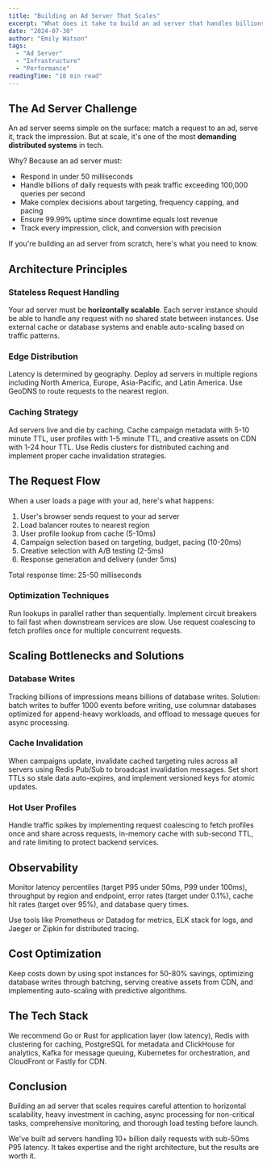 ```yaml
---
title: "Building an Ad Server That Scales"
excerpt: "What does it take to build an ad server that handles billions of daily requests with sub-50ms latency? Here's what we've learned from a decade of experience."
date: "2024-07-30"
author: "Emily Watson"
tags:
  - "Ad Server"
  - "Infrastructure"
  - "Performance"
readingTime: "10 min read"
---
```


## The Ad Server Challenge

An ad server seems simple on the surface: match a request to an ad, serve it, track the impression. But at scale, it's one of the most **demanding distributed systems** in tech.

Why? Because an ad server must:
- Respond in under 50 milliseconds
- Handle billions of daily requests with peak traffic exceeding 100,000 queries per second
- Make complex decisions about targeting, frequency capping, and pacing
- Ensure 99.99% uptime since downtime equals lost revenue
- Track every impression, click, and conversion with precision

If you're building an ad server from scratch, here's what you need to know.

## Architecture Principles

### Stateless Request Handling

Your ad server must be **horizontally scalable**. Each server instance should be able to handle any request with no shared state between instances. Use external cache or database systems and enable auto-scaling based on traffic patterns.

### Edge Distribution

Latency is determined by geography. Deploy ad servers in multiple regions including North America, Europe, Asia-Pacific, and Latin America. Use GeoDNS to route requests to the nearest region.

### Caching Strategy

Ad servers live and die by caching. Cache campaign metadata with 5-10 minute TTL, user profiles with 1-5 minute TTL, and creative assets on CDN with 1-24 hour TTL. Use Redis clusters for distributed caching and implement proper cache invalidation strategies.

## The Request Flow

When a user loads a page with your ad, here's what happens:

1. User's browser sends request to your ad server
2. Load balancer routes to nearest region
3. User profile lookup from cache (5-10ms)
4. Campaign selection based on targeting, budget, pacing (10-20ms)
5. Creative selection with A/B testing (2-5ms)
6. Response generation and delivery (under 5ms)

Total response time: 25-50 milliseconds

### Optimization Techniques

Run lookups in parallel rather than sequentially. Implement circuit breakers to fail fast when downstream services are slow. Use request coalescing to fetch profiles once for multiple concurrent requests.

## Scaling Bottlenecks and Solutions

### Database Writes

Tracking billions of impressions means billions of database writes. Solution: batch writes to buffer 1000 events before writing, use columnar databases optimized for append-heavy workloads, and offload to message queues for async processing.

### Cache Invalidation

When campaigns update, invalidate cached targeting rules across all servers using Redis Pub/Sub to broadcast invalidation messages. Set short TTLs so stale data auto-expires, and implement versioned keys for atomic updates.

### Hot User Profiles

Handle traffic spikes by implementing request coalescing to fetch profiles once and share across requests, in-memory cache with sub-second TTL, and rate limiting to protect backend services.

## Observability

Monitor latency percentiles (target P95 under 50ms, P99 under 100ms), throughput by region and endpoint, error rates (target under 0.1%), cache hit rates (target over 95%), and database query times.

Use tools like Prometheus or Datadog for metrics, ELK stack for logs, and Jaeger or Zipkin for distributed tracing.

## Cost Optimization

Keep costs down by using spot instances for 50-80% savings, optimizing database writes through batching, serving creative assets from CDN, and implementing auto-scaling with predictive algorithms.

## The Tech Stack

We recommend Go or Rust for application layer (low latency), Redis with clustering for caching, PostgreSQL for metadata and ClickHouse for analytics, Kafka for message queuing, Kubernetes for orchestration, and CloudFront or Fastly for CDN.

## Conclusion

Building an ad server that scales requires careful attention to horizontal scalability, heavy investment in caching, async processing for non-critical tasks, comprehensive monitoring, and thorough load testing before launch.

We've built ad servers handling 10+ billion daily requests with sub-50ms P95 latency. It takes expertise and the right architecture, but the results are worth it.

